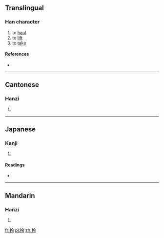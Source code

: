 ==Translingual==

===Han character===
{{Han char|rn=64|rad=手|as=05|sn=8|four=5803<sub>7</sub>|canj=手人戈戈 (QOII)}}

# to [[haul]]
# to [[lift]]
# to [[take]]

====References====
* {{Han ref|kx=0425.080|dkj=11953|dj=0773.130|hdz=31855.050|uh=62CE|ud=25294|bh=A9F0|bd=43504}}

----

==Cantonese==

===Hanzi===
{{yue-hanzi|jyut=|y=ling1}}

# {{defn|Cantonese|sort=手05}}

----

==Japanese==

===Kanji===
{{ja-kanji|grade=|rs=手05}}

# {{defn|Japanese|sort=手05}}

====Readings====
* {{ja-readings|on=[[れい]] (rei), [[りょう]] (ryō)|kun=[[かける]] (kakeru)}}

----

==Mandarin==

===Hanzi===
{{cmn-hanzi|pin=[[jǔ]] ([[ju3]]), [[līng]] ([[ling1]])|wg=chü<sup>3</sup>, ling<sup>1</sup>}}

# {{defn|Mandarin|sort=手05}}

[[fr:拎]]
[[pl:拎]]
[[zh:拎]]